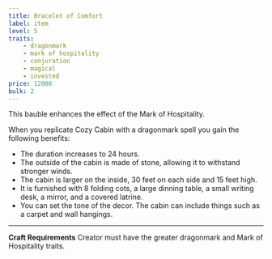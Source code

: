```yaml
---
title: Bracelet of Comfort
label: item
level: 5
traits:
    - dragonmark
    - mark of hospitality
    - conjuration
    - magical
    - invested
price: 12000
bulk: 2
---
```


This bauble enhances the effect of the Mark of Hospitality.

When you replicate Cozy Cabin with a dragonmark spell you gain the following benefits:
- The duration increases to 24 hours.
- The outside of the cabin is made of stone, allowing it to withstand stronger winds.
- The cabin is larger on the inside, 30 feet on each side and 15 feet high.
- It is furnished with 8 folding cots, a large dinning table, a small writing desk, a mirror, and a covered latrine.
- You can set the tone of the decor. The cabin can include things such as a carpet and wall hangings.



---

**Craft Requirements** Creator must have the greater dragonmark and Mark of Hospitality traits.